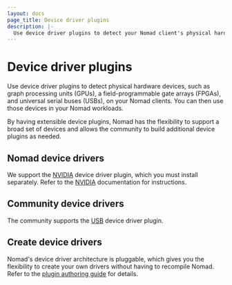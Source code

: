 ```yaml
---
layout: docs
page_title: Device driver plugins
description: |-
  Use device driver plugins to detect your Nomad client's physical hardware devices, such as graph processing units (GPUs), field programmable gate arrays (FPGAs), tensor processing units (TPUs), and universal serial buses (USBs). You can then use those devices in your Nomad workloads.
---
```


# Device driver plugins

Use device driver plugins to detect physical hardware devices, such as graph
processing units (GPUs), a field-programmable gate arrays (FPGAs), and universal
serial buses (USBs), on your Nomad clients. You can then use those devices in
your Nomad workloads.

By having extensible device plugins, Nomad has the flexibility
to support a broad set of devices and allows the community to build additional
device plugins as needed.

## Nomad device drivers

We support the [NVIDIA] device driver plugin, which you must install
separately. Refer to the [NVIDIA] documentation for instructions.

## Community device drivers

The community supports the [USB] device driver plugin.

## Create device drivers

Nomad's device driver architecture is pluggable, which gives you the flexibility
to create your own drivers without having to recompile Nomad. Refer to the
[plugin authoring guide][plugin_guide] for details.


[NVIDIA]: /nomad/plugins/devices/nvidia
[USB]: /nomad/plugins/devices/community/usb
[plugin_guide]: /nomad/docs/concepts/plugins/devices
